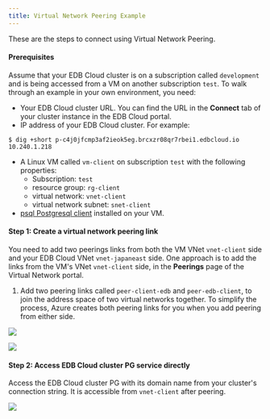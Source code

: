 ```yaml
---
title: Virtual Network Peering Example
---
```


These are the steps to connect using Virtual Network Peering. 

#### Prerequisites

Assume that your EDB Cloud cluster is on a subscription called `development` and is being accessed from a VM on another subscription `test`. To walk through an example in your own environment, you need: 
 - Your EDB Cloud cluster URL. You can find the URL in the **Connect** tab of your cluster instance in the EDB Cloud portal.
 -  IP address of your EDB Cloud cluster. For example:
   ```
  $ dig +short p-c4j0jfcmp3af2ieok5eg.brcxzr08qr7rbei1.edbcloud.io 
  10.240.1.218
 ```
 -  A Linux VM called `vm-client` on subscription `test` with the following properties:
    -   Subscription: `test`
    -   resource group: `rg-client`
    -   virtual network: `vnet-client`
    -   virtual network subnet: `snet-client`
 - [psql Postgresql client](https://www.postgresql.org/download/) installed on your VM.

#### Step 1: Create a virtual network peering link

You need to add two peerings links from both the VM VNet `vnet-client` side
and your EDB Cloud VNet `vnet-japaneast` side. One approach is to add the links from the VM's VNet `vnet-client` side,
in the **Peerings** page of the Virtual Network portal.

1. Add two peering links called `peer-client-edb` and `peer-edb-client`,
to join the address space of two virtual networks
together. To simplify the process, Azure creates both peering links for you when you add peering from
either side.

![](../images/image25.png)

![](../images/image7.png)

#### Step 2: Access EDB Cloud cluster PG service directly

Access the EDB Cloud cluster PG with its domain name from your cluster's
connection string. It is accessible from `vnet-client` after peering.

![](../images/image20.png)
